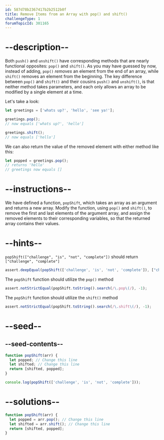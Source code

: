 ```yaml
---
id: 587d78b2367417b2b2512b0f
title: Remove Items from an Array with pop() and shift()
challengeType: 1
forumTopicId: 301165
---
```


# --description--

Both `push()` and `unshift()` have corresponding methods that are nearly functional opposites: `pop()` and `shift()`. As you may have guessed by now, instead of adding, `pop()` *removes* an element from the end of an array, while `shift()` removes an element from the beginning. The key difference between `pop()` and `shift()` and their cousins `push()` and `unshift()`, is that neither method takes parameters, and each only allows an array to be modified by a single element at a time.

Let's take a look:

```js
let greetings = ['whats up?', 'hello', 'see ya!'];

greetings.pop();
// now equals ['whats up?', 'hello']

greetings.shift();
// now equals ['hello']
```

We can also return the value of the removed element with either method like this:

```js
let popped = greetings.pop();
// returns 'hello'
// greetings now equals []
```

# --instructions--

We have defined a function, `popShift`, which takes an array as an argument and returns a new array. Modify the function, using `pop()` and `shift()`, to remove the first and last elements of the argument array, and assign the removed elements to their corresponding variables, so that the returned array contains their values.

# --hints--

`popShift(["challenge", "is", "not", "complete"])` should return `["challenge", "complete"]`

```js
assert.deepEqual(popShift(['challenge', 'is', 'not', 'complete']), ["challenge", "complete"]);
```

The `popShift` function should utilize the `pop()` method

```js
assert.notStrictEqual(popShift.toString().search(/\.pop\(/), -1);
```

The `popShift` function should utilize the `shift()` method

```js
assert.notStrictEqual(popShift.toString().search(/\.shift\(/), -1);
```

# --seed--

## --seed-contents--

```js
function popShift(arr) {
  let popped; // Change this line
  let shifted; // Change this line
  return [shifted, popped];
}

console.log(popShift(['challenge', 'is', 'not', 'complete']));
```

# --solutions--

```js
function popShift(arr) {
  let popped = arr.pop(); // Change this line
  let shifted = arr.shift(); // Change this line
  return [shifted, popped];
}
```
